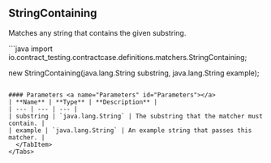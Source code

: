 
## StringContaining

Matches any string that contains the given substring.

<Tabs groupId="language">
  <TabItem value="java" label="Java">
```java
import io.contract_testing.contractcase.definitions.matchers.StringContaining;

new StringContaining(java.lang.String substring, java.lang.String example);
```

#### Parameters <a name="Parameters" id="Parameters"></a>
| **Name** | **Type** | **Description** |
| --- | --- | --- |
| substring | `java.lang.String` | The substring that the matcher must contain. |
| example | `java.lang.String` | An example string that passes this matcher. |
  </TabItem>
</Tabs>
